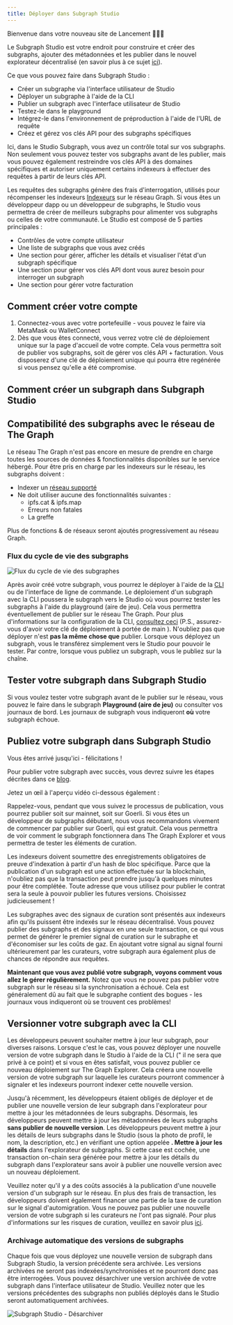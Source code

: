 ```yaml
---
title: Déployer dans Subgraph Studio
---
```


Bienvenue dans votre nouveau site de Lancement 👩🏽‍🚀

Le Subgraph Studio est votre endroit pour construire et créer des subgraphs, ajouter des métadonnées et les publier dans le nouvel explorateur décentralisé (en savoir plus à ce sujet [ici](/network/explorer)).

Ce que vous pouvez faire dans Subgraph Studio :

- Créer un subgraphe via l'interface utilisateur de Studio
- Déployer un subgraphe à l'aide de la CLI
- Publier un subgraph avec l'interface utilisateur de Studio
- Testez-le dans le playground
- Intégrez-le dans l'environnement de préproduction à l'aide de l'URL de requête
- Créez et gérez vos clés API pour des subgraphs spécifiques

Ici, dans le Studio Subgraph, vous avez un contrôle total sur vos subgraphs. Non seulement vous pouvez tester vos subgraphs avant de les publier, mais vous pouvez également restreindre vos clés API à des domaines spécifiques et autoriser uniquement certains indexeurs à effectuer des requêtes à partir de leurs clés API.

Les requêtes des subgraphs génère des frais d'interrogation, utilisés pour récompenser les indexeurs [Indexeurs](/network/indexing) sur le réseau Graph. Si vous êtes un développeur dapp ou un développeur de subgraphs, le Studio vous permettra de créer de meilleurs subgraphs pour alimenter vos subgraphs ou celles de votre communauté. Le Studio est composé de 5 parties principales :

- Contrôles de votre compte utilisateur
- Une liste de subgraphs que vous avez créés
- Une section pour gérer, afficher les détails et visualiser l'état d'un subgraph spécifique
- Une section pour gérer vos clés API dont vous aurez besoin pour interroger un subgraph
- Une section pour gérer votre facturation

## Comment créer votre compte

1. Connectez-vous avec votre portefeuille - vous pouvez le faire via MetaMask ou WalletConnect
1. Dès que vous êtes connecté, vous verrez votre clé de déploiement unique sur la page d'accueil de votre compte. Cela vous permettra soit de publier vos subgraphs, soit de gérer vos clés API + facturation. Vous disposerez d'une clé de déploiement unique qui pourra être regénérée si vous pensez qu'elle a été compromise.

## Comment créer un subgraph dans Subgraph Studio

<VideoEmbed youtube="nGIFuC69bSA" />

## Compatibilité des subgraphs avec le réseau de The Graph

Le réseau The Graph n'est pas encore en mesure de prendre en charge toutes les sources de données & fonctionnalités disponibles sur le service hébergé. Pour être pris en charge par les indexeurs sur le réseau, les subgraphs doivent :

- Indexer un [réseau supporté](/developing/supported-networks)
- Ne doit utiliser aucune des fonctionnalités suivantes :
  - ipfs.cat & ipfs.map
  - Erreurs non fatales
  - La greffe

Plus de fonctions & de réseaux seront ajoutés progressivement au réseau Graph.

### Flux du cycle de vie des subgraphs

![Flux du cycle de vie des subgraphes](/img/subgraph-lifecycle.png)

Après avoir créé votre subgraph, vous pourrez le déployer à l'aide de la [CLI](https://github.com/graphprotocol/graph-cli) ou de l'interface de ligne de commande. Le déploiement d'un subgraph avec la CLI poussera le subgraph vers le Studio où vous pourrez tester les subgraphs à l'aide du playground (aire de jeu). Cela vous permettra éventuellement de publier sur le réseau The Graph. Pour plus d'informations sur la configuration de la CLI, [consultez ceci](/developing/defining-a-subgraph#install-the-graph-cli) (P.S., assurez-vous d'avoir votre clé de déploiement à portée de main ). N'oubliez pas que déployer n'est **pas la même chose que** publier. Lorsque vous déployez un subgraph, vous le transférez simplement vers le Studio pour pouvoir le tester. Par contre, lorsque vous publiez un subgraph, vous le publiez sur la chaîne.

## Tester votre subgraph dans Subgraph Studio

Si vous voulez tester votre subgraph avant de le publier sur le réseau, vous pouvez le faire dans le subgraph **Playground (aire de jeu)** ou consulter vos journaux de bord. Les journaux de subgraph vous indiqueront **où** votre subgraph échoue.

## Publiez votre subgraph dans Subgraph Studio

Vous êtes arrivé jusqu'ici - félicitations !

Pour publier votre subgraph avec succès, vous devrez suivre les étapes décrites dans ce [blog](https://thegraph.com/blog/building-with-subgraph-studio).

Jetez un œil à l'aperçu vidéo ci-dessous également :

<VideoEmbed youtube="satdwdbvzAQ" />

Rappelez-vous, pendant que vous suivez le processus de publication, vous pourrez publier soit sur mainnet, soit sur Goerli. Si vous êtes un développeur de subgraphs débutant, nous vous recommandons vivement de commencer par publier sur Goerli, qui est gratuit. Cela vous permettra de voir comment le subgraph fonctionnera dans The Graph Explorer et vous permettra de tester les éléments de curation.

Les indexeurs doivent soumettre des enregistrements obligatoires de preuve d'indexation à partir d'un hash de bloc spécifique. Parce que la publication d'un subgraph est une action effectuée sur la blockchain, n'oubliez pas que la transaction peut prendre jusqu'à quelques minutes pour être complétée. Toute adresse que vous utilisez pour publier le contrat sera la seule à pouvoir publier les futures versions. Choisissez judicieusement !

Les subgraphes avec des signaux de curation sont présentés aux indexeurs afin qu'ils puissent être indexés sur le réseau décentralisé. Vous pouvez publier des subgraphs et des signaux en une seule transaction, ce qui vous permet de générer le premier signal de curation sur le subraphe et d'économiser sur les coûts de gaz. En ajoutant votre signal au signal fourni ultérieurement par les curateurs, votre subgraph aura également plus de chances de répondre aux requêtes.

**Maintenant que vous avez publié votre subgraph, voyons comment vous allez le gérer régulièrement.** Notez que vous ne pouvez pas publier votre subgraph sur le réseau si la synchronisation a échoué. Cela est généralement dû au fait que le subgraphe contient des bogues - les journaux vous indiqueront où se trouvent ces problèmes!

## Versionner votre subgraph avec la CLI

Les développeurs peuvent souhaiter mettre à jour leur subgraph, pour diverses raisons. Lorsque c'est le cas, vous pouvez déployer une nouvelle version de votre subgraph dans le Studio à l'aide de la CLI (" il ne sera que privé à ce point) et si vous en êtes satisfait, vous pouvez publier ce nouveau déploiement sur The Graph Explorer. Cela créera une nouvelle version de votre subgraph sur laquelle les curateurs pourront commencer à signaler et les indexeurs pourront indexer cette nouvelle version.

Jusqu'à récemment, les développeurs étaient obligés de déployer et de publier une nouvelle version de leur subgraph dans l'explorateur pour mettre à jour les métadonnées de leurs subgraphs. Désormais, les développeurs peuvent mettre à jour les métadonnées de leurs subgraphs **sans publier de nouvelle version**. Les développeurs peuvent mettre à jour les détails de leurs subgraphs dans le Studio (sous la photo de profil, le nom, la description, etc.) en vérifiant une option appelée **. Mettre à jour les détails** dans l'explorateur de subgraphs. Si cette case est cochée, une transaction on-chain sera générée pour mettre à jour les détails du subgraph dans l'explorateur sans avoir à publier une nouvelle version avec un nouveau déploiement.

Veuillez noter qu'il y a des coûts associés à la publication d'une nouvelle version d'un subgraph sur le réseau. En plus des frais de transaction, les développeurs doivent également financer une partie de la taxe de curation sur le signal d'automigration. Vous ne pouvez pas publier une nouvelle version de votre subgraph si les curateurs ne l'ont pas signalé. Pour plus d'informations sur les risques de curation, veuillez en savoir plus [ici](/network/curating).

### Archivage automatique des versions de subgraphs

Chaque fois que vous déployez une nouvelle version de subgraph dans Subgraph Studio, la version précédente sera archivée. Les versions archivées ne seront pas indexées/synchronisées et ne pourront donc pas être interrogées. Vous pouvez désarchiver une version archivée de votre subgraph dans l'interface utilisateur de Studio. Veuillez noter que les versions précédentes des subgraphs non publiés déployés dans le Studio seront automatiquement archivées.

![Subgraph Studio - Désarchiver](/img/Unarchive.png)
